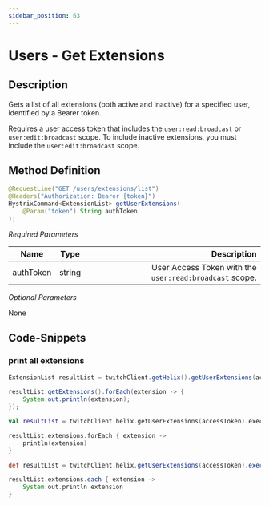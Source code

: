 ```yaml
---
sidebar_position: 63
---
```



# Users - Get Extensions

## Description

Gets a list of all extensions (both active and inactive) for a specified user, identified by a Bearer token.

Requires a user access token that includes the `user:read:broadcast` or `user:edit:broadcast` scope.
To include inactive extensions, you must include the `user:edit:broadcast` scope.

## Method Definition

```java
@RequestLine("GET /users/extensions/list")
@Headers("Authorization: Bearer {token}")
HystrixCommand<ExtensionList> getUserExtensions(
    @Param("token") String authToken
);
```

*Required Parameters*

| Name          | Type      | Description  |
| ------------- |:---------:| -----------------:|
| authToken | string | User Access Token with the `user:read:broadcast` scope. |

*Optional Parameters*

None

## Code-Snippets

### print all extensions

<Tabs groupId="code">
<TabItem value="java" label="Java">

```java
ExtensionList resultList = twitchClient.getHelix().getUserExtensions(accessToken).execute();

resultList.getExtensions().forEach(extension -> {
    System.out.println(extension);
});
```

</TabItem>
<TabItem value="kotlin" label="Kotlin">

```kotlin
val resultList = twitchClient.helix.getUserExtensions(accessToken).execute()

resultList.extensions.forEach { extension ->
    println(extension)
}
```

</TabItem>
<TabItem value="groovy" label="Groovy">

```groovy
def resultList = twitchClient.helix.getUserExtensions(accessToken).execute()

resultList.extensions.each { extension ->
    System.out.println extension
}
```

</TabItem>
</Tabs>
